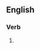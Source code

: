 ==English==

===Verb===
{{head|en|present participle}}

# {{present participle of|embrown|lang=en|nocat=1}}